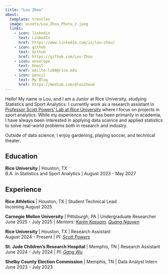 ```yaml
---
title: "Lou Zhou"
about:
  template: trestles
  image: assets/Lou_Zhou_Photo_2.jpeg
  links:
    - icon: linkedin
      text: LinkedIn
      href: https://www.linkedin.com/in/lou-zhou/
    - icon: github
      text: Github
      href: https://github.com/Lou-Zhou
    - icon: envelope
      text: Email
      href: mailto:lz80@rice.edu
    - icon: pencil
      text: My Blog
      href: https://medium.com/@louzhou6
---
```



:::{#hero-heading}
Hello! My name is Lou, and I am a Junior at Rice University, studying Statistics and Sport Analytics. I currently work as a research assistant in [Professor Scott Powers' Lab at Rice University](https://saberpowers.github.io/lab/) where I focus on projects in sport analytics. While my experience so far has been primarily in academia, I have always been interested in applying data science and applied statistics to solve real-world problems both in research and industry.

Outside of data science, I enjoy gardening, playing soccer, and technical theater.

## Education

**Rice University** | Houston, TX\
B.A. in Statistics and Sport Analytics | August 2023 - May 2027

## Experience

**Rice Athletics** | Houston, TX | Student Technical Lead\
Incoming August 2025

**Carnegie Mellon University** | Pittsburgh, PA | Undergraduate Researcher\
June 2025 - July 2025 | *Mentors: [Karim Kassam](https://www.linkedin.com/in/karim-kassam-a4369972), [Quang Nguyen](https://qntkhvn.netlify.app/)*

**Rice University** | Houston, TX | Research Assistant\
August 2024 - Present | *PI: [Scott Powers](https://saberpowers.github.io/)*

**St. Jude Children's Research Hospital** | Memphis, TN | Research Assistant\
June 2024 - July 2024 | *PI: [Gang Wu](https://www.stjude.org/research/labs/wu-lab-gang.html)*

**Shelby County Election Commission** | Memphis, TN | Data Analyst Intern\
June 2023 - July 2023

:::

